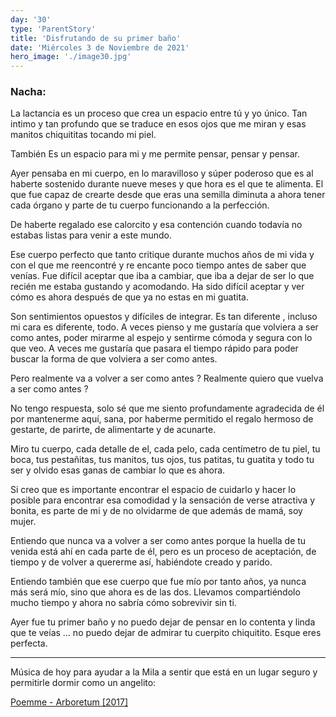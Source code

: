 ```yaml
---
day: '30'
type: 'ParentStory'
title: 'Disfrutando de su primer baño'
date: 'Miércoles 3 de Noviembre de 2021'
hero_image: './image30.jpg'
---
```


### Nacha:

La lactancia es un proceso que crea un espacio entre tú y yo único. Tan intimo y tan profundo que se traduce en esos ojos que me miran y esas manitos chiquititas tocando mi piel.

También Es un espacio para mi y me permite pensar, pensar y pensar.

Ayer pensaba en mi cuerpo, en lo maravilloso y súper poderoso que es al haberte sostenido durante nueve meses y que hora es el que te alimenta. El que fue capaz de crearte desde que eras una semilla diminuta a ahora tener cada órgano y parte de tu cuerpo funcionando a la perfección.

De haberte regalado ese calorcito y esa contención cuando todavía no estabas listas para venir a este mundo.

Ese cuerpo perfecto que tanto critique durante muchos años de mi vida y con el que me reencontré y re encante poco tiempo antes de saber que venías. Fue difícil aceptar que iba a cambiar, que iba a dejar de ser lo que recién me estaba gustando y acomodando. Ha sido difícil aceptar y ver cómo es ahora después de que ya no estas en mi guatita.

Son sentimientos opuestos y difíciles de integrar. Es tan diferente , incluso mi cara es diferente, todo. A veces pienso y me gustaría que volviera a ser como antes, poder mirarme al espejo y sentirme cómoda y segura con lo que veo. A veces me gustaría que pasara el tiempo rápido para poder buscar la forma de que volviera a ser como antes.

Pero realmente va a volver a ser como antes ? Realmente quiero que vuelva a ser como antes ?

No tengo respuesta, solo sé que me siento profundamente agradecida de él por mantenerme aquí, sana, por haberme permitido el regalo hermoso de gestarte, de parirte, de alimentarte y de acunarte.

Miro tu cuerpo, cada detalle de el, cada pelo, cada centímetro de tu piel, tu boca, tus pestañitas, tus manitos, tus ojos, tus patitas, tu guatita y todo tu ser y olvido esas ganas de cambiar lo que es ahora.

Si creo que es importante encontrar el espacio de cuidarlo y hacer lo posible para encontrar esa comodidad y la sensación de verse atractiva y bonita, es parte de mi y de no olvidarme de que además de mamá, soy mujer.

Entiendo que nunca va a volver a ser como antes porque la huella de tu venida está ahí en cada parte de él, pero es un proceso de aceptación, de tiempo y de volver a quererme así, habiéndote creado y parido.

Entiendo también que ese cuerpo que fue mío por tanto años, ya nunca más será mío, sino que ahora es de las dos. Llevamos compartiéndolo mucho tiempo y ahora no sabría cómo sobrevivir sin ti.

Ayer fue tu primer baño y no puedo dejar de pensar en lo contenta y linda que te veías … no puedo dejar de admirar tu cuerpito chiquitito. Esque eres perfecta.

---

Música de hoy para ayudar a la Mila a sentir que está en un lugar seguro y permitirle dormir como un angelito:

<a href='https://www.youtube.com/watch?v=tRLuhfA0fCY' target='_blank'>
  Poemme - Arboretum [2017]
</a>
